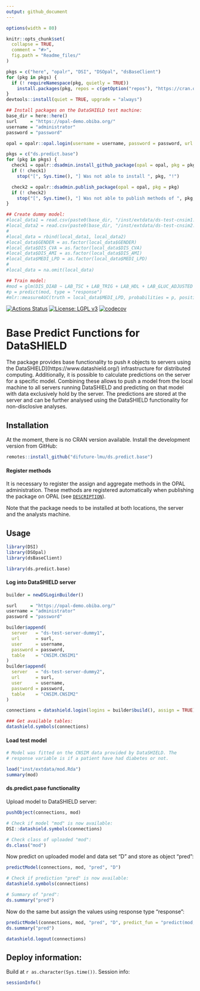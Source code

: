 ```yaml
---
output: github_document
---
```


<!-- README.md is generated from README.Rmd. Please edit that file -->

```r
options(width = 80)

knitr::opts_chunk$set(
  collapse = TRUE,
  comment = "#>",
  fig.path = "Readme_files/"
)

pkgs = c("here", "opalr", "DSI", "DSOpal", "dsBaseClient")
for (pkg in pkgs) {
  if (! requireNamespace(pkg, quietly = TRUE))
    install.packages(pkg, repos = c(getOption("repos"), "https://cran.obiba.org"))
}
devtools::install(quiet = TRUE, upgrade = "always")

## Install packages on the DataSHIELD test machine:
base_dir = here::here()
surl     = "https://opal-demo.obiba.org/"
username = "administrator"
password = "password"

opal = opalr::opal.login(username = username, password = password, url = surl)

pkgs = c("ds.predict.base")
for (pkg in pkgs) {
  check1 = opalr::dsadmin.install_github_package(opal = opal, pkg = pkg, username = "difuture-lmu")
  if (! check1)
    stop("[", Sys.time(), "] Was not able to install ", pkg, "!")

  check2 = opalr::dsadmin.publish_package(opal = opal, pkg = pkg)
  if (! check2)
    stop("[", Sys.time(), "] Was not able to publish methods of ", pkg, "!")
}

## Create dummy model:
#local_data1 = read.csv(paste0(base_dir, "/inst/extdata/ds-test-cnsim1.csv"))
#local_data2 = read.csv(paste0(base_dir, "/inst/extdata/ds-test-cnsim2.csv"))
#
#local_data = rbind(local_data1, local_data2)
#local_data$GENDER = as.factor(local_data$GENDER)
#local_data$DIS_CVA = as.factor(local_data$DIS_CVA)
#local_data$DIS_AMI = as.factor(local_data$DIS_AMI)
#local_data$MEDI_LPD = as.factor(local_data$MEDI_LPD)
#
#local_data = na.omit(local_data)

## Train model:
#mod = glm(DIS_DIAB ~ LAB_TSC + LAB_TRIG + LAB_HDL + LAB_GLUC_ADJUSTED + GENDER + DIS_CVA + MEDI_LPD + DIS_AMI, data = local_data, family = binomial())
#p = predict(mod, type = "response")
#mlr::measureAUC(truth = local_data$MEDI_LPD, probabilities = p, positive = 1)
```

[![Actions Status](https://github.com/difuture-lmu/ds.predict.base/workflows/R-CMD-check/badge.svg)](https://github.com/difuture-lmu/ds.predict.base/actions) [![License: LGPL v3](https://img.shields.io/badge/License-LGPL%20v3-blue.svg)](https://www.gnu.org/licenses/lgpl-3.0) [![codecov](https://codecov.io/gh/difuture-lmu/ds.predict.base/branch/master/graph/badge.svg?token=OLIPLWDTN5)](https://codecov.io/gh/difuture-lmu/ds.predict.base)

# Base Predict Functions for DataSHIELD

The package provides base functionality to push `R` objects to servers using the DataSHIELD](https://www.datashield.org/) infrastructure for distributed computing. Additionally, it is possible to calculate predictions on the server for a specific model. Combining these allows to push a model from the local machine to all servers running DataSHIELD and predicting on that model with data exclusively hold by the server. The predictions are stored at the server and can be further analysed using the DataSHIELD functionality for non-disclosive analyses.

## Installation

At the moment, there is no CRAN version available. Install the development version from GitHub:

```r
remotes::install_github("difuture-lmu/ds.predict.base")
```

#### Register methods

It is necessary to register the assign and aggregate methods in the OPAL administration. These methods are registered automatically when publishing the package on OPAL (see [`DESCRIPTION`](https://github.com/difuture/ds.predict.base/blob/master/DESCRIPTION)).

Note that the package needs to be installed at both locations, the server and the analysts machine.

## Usage

```r
library(DSI)
library(DSOpal)
library(dsBaseClient)

library(ds.predict.base)
```

#### Log into DataSHIELD server

```r
builder = newDSLoginBuilder()

surl     = "https://opal-demo.obiba.org/"
username = "administrator"
password = "password"

builder$append(
  server   = "ds-test-server-dummy1",
  url      = surl,
  user     = username,
  password = password,
  table    = "CNSIM.CNSIM1"
)
builder$append(
  server   = "ds-test-server-dummy2",
  url      = surl,
  user     = username,
  password = password,
  table    = "CNSIM.CNSIM2"
)

connections = datashield.login(logins = builder$build(), assign = TRUE)

### Get available tables:
datashield.symbols(connections)
```

#### Load test model

```r
# Model was fitted on the CNSIM data provided by DataSHIELD. The
# response variable is if a patient have had diabetes or not.

load("inst/extdata/mod.Rda")
summary(mod)
```


#### ds.predict.pase functionality

Upload model to DataSHIELD server:
```r
pushObject(connections, mod)

# Check if model "mod" is now available:
DSI::datashield.symbols(connections)

# Check class of uploaded "mod":
ds.class("mod")
```

Now predict on uploaded model and data set "D" and store as object "pred":
```r
predictModel(connections, mod, "pred", "D")

# Check if prediction "pred" is now available:
datashield.symbols(connections)

# Summary of "pred":
ds.summary("pred")
```

Now do the same but assign the values using response type "response":
```r
predictModel(connections, mod, "pred", "D", predict_fun = "predict(mod, newdata = D, type = 'response')")
ds.summary("pred")

datashield.logout(connections)
```

## Deploy information:

Build at `r as.character(Sys.time())`. Session info:

```r
sessionInfo()
```

